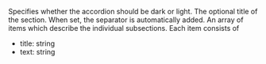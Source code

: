 
<Meta
  title="AccordionSection"
  subtitle="The Accordion Section consists of subsections which open and close when clicked on."
/>
<PropsTable>
  <PropsTableRow value="dark" type="boolean" default="false" optional>
    Specifies whether the accordion should be dark or light.
  </PropsTableRow>
  <PropsTableRow value="title" type="string" optional>
    The optional title of the section. When set, the separator is automatically added.
  </PropsTableRow>
  <PropsTableRow value="items" type="array of items" required>
    An array of items which describe the individual subsections. Each item consists of
    <ul>
    <li><span class="code">title: string</span></li>
    <li><span class="code">text: string</span></li>
    </ul>
  </PropsTableRow>
</PropsTable>
<ExampleLoader example="Sections/AccordionSection.tsx" />
